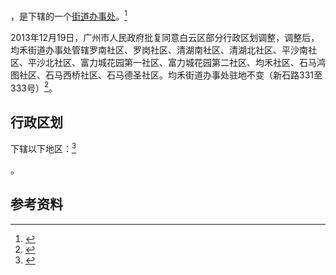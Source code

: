 {{中国乡级行政区|44/01/11/013/000}}

'''{{PAGENAMEBASE}}'''，是{{PRC admin/fullname|44/01/11/013/000|3}}下辖的一个[[街道办事处|街道办事处]]。<ref>{{PRC admin/ref sgc|{{PRC admin/parent|44/01/11/013/000}}}}</ref>

2013年12月19日，广州市人民政府批复同意白云区部分行政区划调整，调整后，均禾街道办事处管辖罗南社区、罗岗社区、清湖南社区、清湖北社区、平沙南社区、平沙北社区、富力城花园第一社区、富力城花园第二社区、均禾社区、石马鸿图社区、石马西桥社区、石马德圣社区。均禾街道办事处驻地不变（新石路331至333号）<ref>{{Cite web |url=http://www.gz.gov.cn/gzgov/s2811/201312/2575447.shtml |title=广州市人民政府关于同意白云区部分行政区划调整的批复（穗府函〔2013〕138号） |access-date=2017-09-09 |archive-url=https://web.archive.org/web/20170910041138/http://www.gz.gov.cn/gzgov/s2811/201312/2575447.shtml |archive-date=2017-09-10 |dead-url=yes }}</ref>。

== 行政区划 ==

{{PAGENAMEBASE}}下辖以下地区：<ref>{{PRC admin/ref sgc|44/01/11/013/000}}</ref>

{{PRC admin/children|44/01/11/013/000}}。

== 参考资料 ==

{{reflist}}

{{行政区划小作品}}
{{PRC admin/navcat|44/01/11/013/000}}